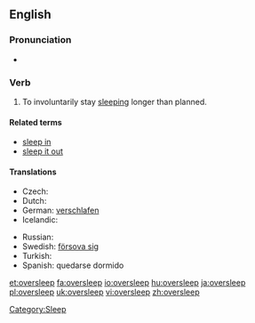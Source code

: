 ==English==

===Pronunciation===
* {{IPA|/ˈəʊvərˌsliːp/}}

===Verb===
{{en-verb|oversleeps|oversleeping|overslept|overslept}}

# To involuntarily stay [[sleep]]ing longer than planned.

====Related terms====
* [[sleep in]]<!-- aus., i would've thought everywhere -->
* [[sleep it out]]<!-- ireland, so i've just learned -->

====Translations====
{{trans-top|to stay sleeping longer than planned}}
* Czech: {{t-|cs|zaspat}}
* Dutch: {{t-|nl|zich verslapen}}
* German: [[verschlafen]]
* Icelandic: {{t-|is|sofa yfir sig}}
{{trans-mid}}
* Russian: {{t|ru|проспать|tr=prospát'|sc=Cyrl}} {{impf}}
* Swedish: [[försova sig]]
* Turkish: {{t-|tr|uyuyakalmak}}
* Spanish: quedarse dormido
{{trans-bottom}}

[[Category:Sleep]]

[[et:oversleep]]
[[fa:oversleep]]
[[io:oversleep]]
[[hu:oversleep]]
[[ja:oversleep]]
[[pl:oversleep]]
[[uk:oversleep]]
[[vi:oversleep]]
[[zh:oversleep]]
